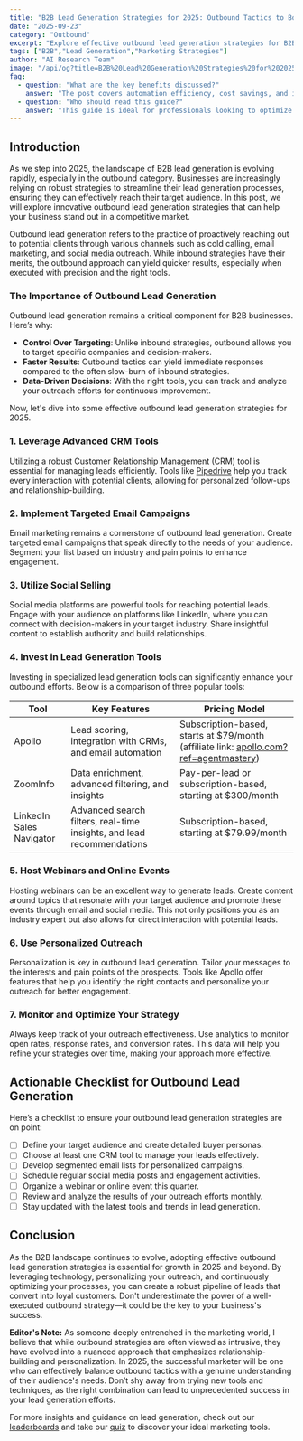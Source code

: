 ```yaml
---
title: "B2B Lead Generation Strategies for 2025: Outbound Tactics to Boost Your Pipeline"
date: "2025-09-23"
category: "Outbound"
excerpt: "Explore effective outbound lead generation strategies for B2B in 2025, including tools, checklists, and insider insights."
tags: ["B2B","Lead Generation","Marketing Strategies"]
author: "AI Research Team"
image: "/api/og?title=B2B%20Lead%20Generation%20Strategies%20for%202025%3A%20Outbound%20Tactics%20to%20Boost%20Your%20Pipeline&type=blog&category=Outbound"
faq:
  - question: "What are the key benefits discussed?"
    answer: "The post covers automation efficiency, cost savings, and implementation strategies for outbound tools."
  - question: "Who should read this guide?"
    answer: "This guide is ideal for professionals looking to optimize their outbound workflows with AI-powered solutions."
---
```


## Introduction

As we step into 2025, the landscape of B2B lead generation is evolving rapidly, especially in the outbound category. Businesses are increasingly relying on robust strategies to streamline their lead generation processes, ensuring they can effectively reach their target audience. In this post, we will explore innovative outbound lead generation strategies that can help your business stand out in a competitive market.

Outbound lead generation refers to the practice of proactively reaching out to potential clients through various channels such as cold calling, email marketing, and social media outreach. While inbound strategies have their merits, the outbound approach can yield quicker results, especially when executed with precision and the right tools.

### The Importance of Outbound Lead Generation

Outbound lead generation remains a critical component for B2B businesses. Here’s why:
- **Control Over Targeting**: Unlike inbound strategies, outbound allows you to target specific companies and decision-makers.
- **Faster Results**: Outbound tactics can yield immediate responses compared to the often slow-burn of inbound strategies.
- **Data-Driven Decisions**: With the right tools, you can track and analyze your outreach efforts for continuous improvement.

Now, let's dive into some effective outbound lead generation strategies for 2025.

### 1. Leverage Advanced CRM Tools

Utilizing a robust Customer Relationship Management (CRM) tool is essential for managing leads efficiently. Tools like [Pipedrive](/tools/pipedrive) help you track every interaction with potential clients, allowing for personalized follow-ups and relationship-building.

### 2. Implement Targeted Email Campaigns

Email marketing remains a cornerstone of outbound lead generation. Create targeted email campaigns that speak directly to the needs of your audience. Segment your list based on industry and pain points to enhance engagement.

### 3. Utilize Social Selling

Social media platforms are powerful tools for reaching potential leads. Engage with your audience on platforms like LinkedIn, where you can connect with decision-makers in your target industry. Share insightful content to establish authority and build relationships.

### 4. Invest in Lead Generation Tools

Investing in specialized lead generation tools can significantly enhance your outbound efforts. Below is a comparison of three popular tools:

| Tool            | Key Features                          | Pricing Model                |
|-----------------|--------------------------------------|------------------------------|
| Apollo          | Lead scoring, integration with CRMs, and email automation | Subscription-based, starts at $79/month (affiliate link: [apollo.com?ref=agentmastery](https://apollo.com?ref=agentmastery)) |
| ZoomInfo        | Data enrichment, advanced filtering, and insights | Pay-per-lead or subscription-based, starting at $300/month |
| LinkedIn Sales Navigator | Advanced search filters, real-time insights, and lead recommendations | Subscription-based, starting at $79.99/month |

### 5. Host Webinars and Online Events

Hosting webinars can be an excellent way to generate leads. Create content around topics that resonate with your target audience and promote these events through email and social media. This not only positions you as an industry expert but also allows for direct interaction with potential leads.

### 6. Use Personalized Outreach

Personalization is key in outbound lead generation. Tailor your messages to the interests and pain points of the prospects. Tools like Apollo offer features that help you identify the right contacts and personalize your outreach for better engagement.

### 7. Monitor and Optimize Your Strategy

Always keep track of your outreach effectiveness. Use analytics to monitor open rates, response rates, and conversion rates. This data will help you refine your strategies over time, making your approach more effective.

## Actionable Checklist for Outbound Lead Generation

Here’s a checklist to ensure your outbound lead generation strategies are on point:

- [ ] Define your target audience and create detailed buyer personas.
- [ ] Choose at least one CRM tool to manage your leads effectively.
- [ ] Develop segmented email lists for personalized campaigns.
- [ ] Schedule regular social media posts and engagement activities.
- [ ] Organize a webinar or online event this quarter.
- [ ] Review and analyze the results of your outreach efforts monthly.
- [ ] Stay updated with the latest tools and trends in lead generation.

## Conclusion

As the B2B landscape continues to evolve, adopting effective outbound lead generation strategies is essential for growth in 2025 and beyond. By leveraging technology, personalizing your outreach, and continuously optimizing your processes, you can create a robust pipeline of leads that convert into loyal customers. Don't underestimate the power of a well-executed outbound strategy—it could be the key to your business's success.

**Editor's Note:** As someone deeply entrenched in the marketing world, I believe that while outbound strategies are often viewed as intrusive, they have evolved into a nuanced approach that emphasizes relationship-building and personalization. In 2025, the successful marketer will be one who can effectively balance outbound tactics with a genuine understanding of their audience's needs. Don’t shy away from trying new tools and techniques, as the right combination can lead to unprecedented success in your lead generation efforts.

For more insights and guidance on lead generation, check out our [leaderboards](/leaderboards) and take our [quiz](/quiz) to discover your ideal marketing tools.
